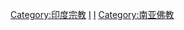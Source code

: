 {{Commonscat|Buddhism in India}}

[[Category:印度宗教|Category:印度宗教]]
[[Category:各国佛教|I]]
[[Category:亞洲佛教|I]]
[[Category:南亚佛教|Category:南亚佛教]]